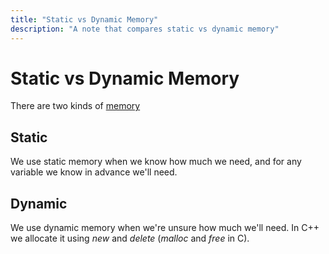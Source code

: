 ```yaml
---
title: "Static vs Dynamic Memory"
description: "A note that compares static vs dynamic memory"
---
```


<Tag tag="Programming"/>

# Static vs Dynamic Memory

<TimeStamp updated="February 27, 2022, 9:20  PM ET"/>

There are two kinds of [memory](/managing-memory-in-cpp)

## Static
We use static memory when we know how much
we need, and for any variable we know in 
advance we'll need.

## Dynamic
We use dynamic memory when we're unsure how
much we'll need. In C++ we allocate it using
_new_ and _delete_ (_malloc_ and _free_ in C).